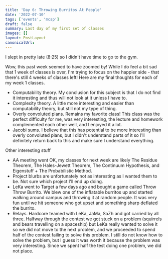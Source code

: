 ```yaml
---
title: 'Day 6: Throwing Burritos At People'
date: '2022-07-10'
tags: ['events', 'mcsp']
draft: false
summary: Last day of my first set of classes
images: []
layout: PostLayout
canonicalUrl:
---
```


I slept in pretty late (8:25) so I didn't have time to go to the gym.

Wow, this past week seemed to have zoomed by! While I do feel a bit sad that 1 week of classes is over, I'm trying to focus on the happier side - that there's still 4 weeks of classes left! Here are my final thoughts for each of my week 1 classes.

- Computability theory. My conclusion for this subject is that I do not find it interesting and thus will not look at it unless I have to.
- Complexity theory. A little more interesting and easier than computability theory, but still not my type of thing.
- Overly convoluted plans. Remains my favorite class! This class was the perfect difficulty for me, was very interesting, the lecture and homework complemented each other well, and I enjoyed it a lot.
- Jacobi sums. I believe that this has potential to be more interesting than overly convoluted plans, but I didn't understand parts of it so I'll definitely return back to this and make sure I understand everything.

Other interesting stuff

- AA meeting went OK, my classes for next week are likely The Residue Theorem, The Hales-Jewett Theorem, The Continuum Hypothesis, and Eigenstuff + The Probabilistic Method.
- Project blurbs are unfortunately not as interesting as I wanted them to be. Not sure which project I'll end up doing.
- LeKa went to Target a few days ago and bought a game called Throw Throw Burrito. We blew one of the inflatable burritos up and started walking around campus and throwing it at random people. It was very fun until we hit someone who got upset and something sharp deflated the burrito.
- Relays. Hardcore teamed with LeKa, JaMa, SaZh and got carried by all three. Halfway through the contest we got stuck on a problem (squirrels and bears travelling on a spaceship) but LeKa really wanted to solve it so we did not move to the next problem, and we proceeded to spend half of the contest failing to solve this problem. I still do not know how to solve the problem, but I guess it was worth it because the problem was very interesting. Since we spent half the test doing one problem, we did not place.
